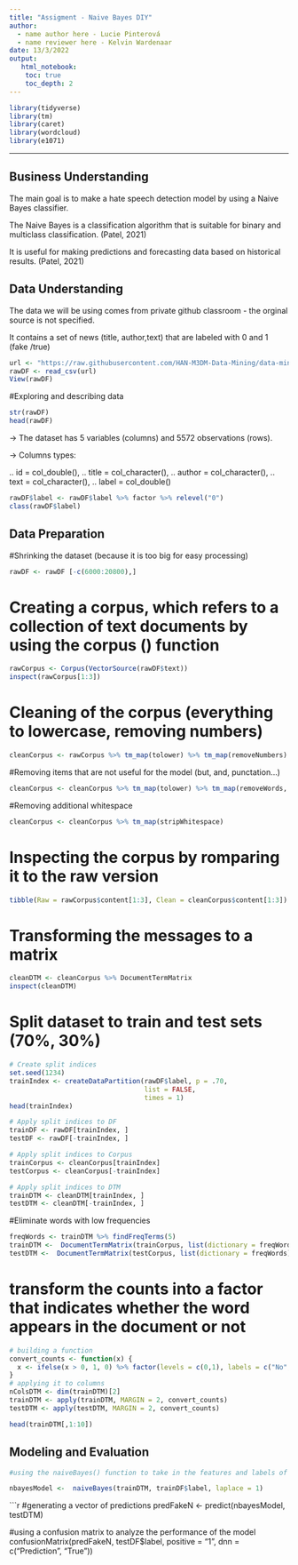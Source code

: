 ```yaml
---
title: "Assigment - Naive Bayes DIY"
author:
  - name author here - Lucie Pinterová
  - name reviewer here - Kelvin Wardenaar
date: 13/3/2022
output:
   html_notebook:
    toc: true
    toc_depth: 2
---
```


```r
library(tidyverse)
library(tm)
library(caret)
library(wordcloud)
library(e1071)
```
---


## Business Understanding

The main goal is to make a hate speech detection model by using a Naive Bayes classifier.

The Naive Bayes is a classification algorithm that is suitable for binary and multiclass classification. (Patel, 2021)

It is useful for making predictions and forecasting data based on historical results. (Patel, 2021)

## Data Understanding

The data we will be using comes from private github classroom - the orginal source is not specified.

It contains a set of news (title, author,text) that are labeled with 0 and 1 (fake /true)

```r
url <- "https://raw.githubusercontent.com/HAN-M3DM-Data-Mining/data-mining-s2y2122-pinteroval/master/datasets/NB-fakenews.csv"
rawDF <- read_csv(url)
View(rawDF)
```

#Exploring and describing data
```r

str(rawDF)
head(rawDF)

```
-> The dataset has 5 variables (columns) and 5572 observations (rows).

-> Columns types:

  ..   id = col_double(),
  ..   title = col_character(),
  ..   author = col_character(),
  ..   text = col_character(),
  ..   label = col_double()

```r
rawDF$label <- rawDF$label %>% factor %>% relevel("0")
class(rawDF$label)
```


## Data Preparation

#Shrinking the dataset (because it is too big for easy processing)
```r
rawDF <- rawDF [-c(6000:20800),]
```


# Creating a corpus, which refers to a collection of text documents by using the corpus () function

```r
rawCorpus <- Corpus(VectorSource(rawDF$text))
inspect(rawCorpus[1:3])
```


# Cleaning of the corpus (everything to lowercase, removing numbers)
```r
cleanCorpus <- rawCorpus %>% tm_map(tolower) %>% tm_map(removeNumbers)
```

#Removing items that are not useful for the model (but, and, punctation...)
```r
cleanCorpus <- cleanCorpus %>% tm_map(tolower) %>% tm_map(removeWords, stopwords()) %>% tm_map(removePunctuation)
```

#Removing additional whitespace
```r
cleanCorpus <- cleanCorpus %>% tm_map(stripWhitespace)
```

# Inspecting the corpus by romparing it to the raw version
```r
tibble(Raw = rawCorpus$content[1:3], Clean = cleanCorpus$content[1:3])
```
# Transforming the messages to a matrix
```r
cleanDTM <- cleanCorpus %>% DocumentTermMatrix
inspect(cleanDTM)
```

# Split dataset to train and test sets (70%, 30%)
```r
# Create split indices
set.seed(1234)
trainIndex <- createDataPartition(rawDF$label, p = .70, 
                                  list = FALSE, 
                                  times = 1)
head(trainIndex)
```
```r
# Apply split indices to DF
trainDF <- rawDF[trainIndex, ]
testDF <- rawDF[-trainIndex, ]

# Apply split indices to Corpus
trainCorpus <- cleanCorpus[trainIndex]
testCorpus <- cleanCorpus[-trainIndex]

# Apply split indices to DTM
trainDTM <- cleanDTM[trainIndex, ]
testDTM <- cleanDTM[-trainIndex, ]
```

#Eliminate words with low frequencies
```r
freqWords <- trainDTM %>% findFreqTerms(5)
trainDTM <-  DocumentTermMatrix(trainCorpus, list(dictionary = freqWords))
testDTM <-  DocumentTermMatrix(testCorpus, list(dictionary = freqWords))
```

# transform the counts into a factor that  indicates whether the word appears in the document or not
```r
# building a function 
convert_counts <- function(x) {
  x <- ifelse(x > 0, 1, 0) %>% factor(levels = c(0,1), labels = c("No", "Yes"))
}
# applying it to columns
nColsDTM <- dim(trainDTM)[2]
trainDTM <- apply(trainDTM, MARGIN = 2, convert_counts)
testDTM <- apply(testDTM, MARGIN = 2, convert_counts)

head(trainDTM[,1:10])
```

## Modeling and Evaluation

```r
#using the naiveBayes() function to take in the features and labels of our training dataset and returns a trained model

nbayesModel <-  naiveBayes(trainDTM, trainDF$label, laplace = 1)
```


```r
#generating a vector of predictions
predFakeN <- predict(nbayesModel, testDTM)

#using a confusion matrix to analyze the performance of the model
confusionMatrix(predFakeN, testDF$label, positive = "1", dnn = c("Prediction", "True"))
